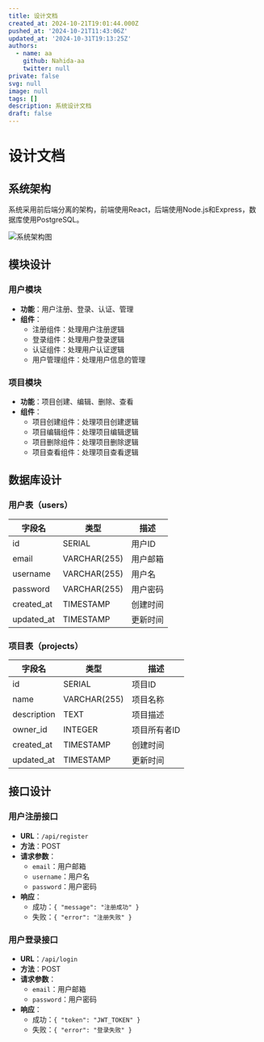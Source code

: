 ```yaml
---
title: 设计文档
created_at: 2024-10-21T19:01:44.000Z
pushed_at: '2024-10-21T11:43:06Z'
updated_at: '2024-10-31T19:13:25Z'
authors:
  - name: aa
    github: Nahida-aa
    twitter: null
private: false
svg: null
image: null
tags: []
description: 系统设计文档
draft: false
---
```

# 设计文档

## 系统架构
系统采用前后端分离的架构，前端使用React，后端使用Node.js和Express，数据库使用PostgreSQL。

![系统架构图](system_architecture.png)

## 模块设计
### 用户模块
- **功能**：用户注册、登录、认证、管理
- **组件**：
  - 注册组件：处理用户注册逻辑
  - 登录组件：处理用户登录逻辑
  - 认证组件：处理用户认证逻辑
  - 用户管理组件：处理用户信息的管理

### 项目模块
- **功能**：项目创建、编辑、删除、查看
- **组件**：
  - 项目创建组件：处理项目创建逻辑
  - 项目编辑组件：处理项目编辑逻辑
  - 项目删除组件：处理项目删除逻辑
  - 项目查看组件：处理项目查看逻辑

## 数据库设计
### 用户表（users）
| 字段名       | 类型          | 描述           |
| ------------ | ------------- | -------------- |
| id           | SERIAL        | 用户ID         |
| email        | VARCHAR(255)  | 用户邮箱       |
| username     | VARCHAR(255)  | 用户名         |
| password     | VARCHAR(255)  | 用户密码       |
| created_at   | TIMESTAMP     | 创建时间       |
| updated_at   | TIMESTAMP     | 更新时间       |

### 项目表（projects）
| 字段名       | 类型          | 描述           |
| ------------ | ------------- | -------------- |
| id           | SERIAL        | 项目ID         |
| name         | VARCHAR(255)  | 项目名称       |
| description  | TEXT          | 项目描述       |
| owner_id     | INTEGER       | 项目所有者ID   |
| created_at   | TIMESTAMP     | 创建时间       |
| updated_at   | TIMESTAMP     | 更新时间       |

## 接口设计
### 用户注册接口
- **URL**：`/api/register`
- **方法**：POST
- **请求参数**：
  - `email`：用户邮箱
  - `username`：用户名
  - `password`：用户密码
- **响应**：
  - 成功：`{ "message": "注册成功" }`
  - 失败：`{ "error": "注册失败" }`

### 用户登录接口
- **URL**：`/api/login`
- **方法**：POST
- **请求参数**：
  - `email`：用户邮箱
  - `password`：用户密码
- **响应**：
  - 成功：`{ "token": "JWT_TOKEN" }`
  - 失败：`{ "error": "登录失败" }`

